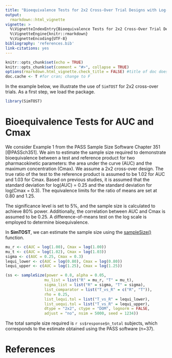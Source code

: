 ```yaml
---
title: "Bioequivalence Tests for 2x2 Cross-Over Trial Designs with Log-Normal Data"
output: 
  rmarkdown::html_vignette
vignette: >
  %\VignetteIndexEntry{Bioequivalence Tests for 2x2 Cross-Over Trial Designs with Log-Normal Data}
  %\VignetteEngine{knitr::rmarkdown}
  %\VignetteEncoding{UTF-8}
bibliography: 'references.bib'
link-citations: yes
---
```


```r
knitr::opts_chunk$set(echo = TRUE)
knitr::opts_chunk$set(comment = "#>", collapse = TRUE)
options(rmarkdown.html_vignette.check_title = FALSE) #title of doc does not match vignette title
doc.cache <- T #for cran; change to F
```


In the example below, we illustrate the use of `SimTOST` for 2x2 cross-over trials. As a first step, we load the package.

```r
library(SimTOST)
```

# Bioequivalence Tests for AUC and Cmax
We consider Example 1 from the PASS Sample Size Software Chapter 351 [@PASSch351]. We aim to estimate the sample size required to demonstrate bioequivalence between a test and reference product for two pharmacokinetic parameters: the area under the curve (AUC) and the maximum concentration (Cmax). We assume a 2x2 cross-over design. The true ratio of the test to the reference product is assumed to be 1.02 for AUC and 1.03 for Cmax. Based on previous studies, it is assumed that the standard deviation for log(AUC) = 0.25 and the standard deviation for log(Cmax = 0.3). The equivalence limits for the ratio of means are set at 0.80 and 1.25. 

The significance level is set to 5\%, and the sample size is calculated to achieve 80\% power. Additionally, the correlation between AUC and Cmax is assumed to be 0.25. A difference-of-means test on the log scale is employed to determine bioequivalence.

In **SimTOST**, we can estimate the sample size using the [sampleSize()](../reference/sampleSize.html) function.

```r
mu_r <- c(AUC = log(1.00), Cmax = log(1.00))
mu_t <- c(AUC = log(1.02), Cmax = log(1.03))
sigma <- c(AUC = 0.25, Cmax = 0.3)
lequi_lower <- c(AUC = log(0.80), Cmax = log(0.80))
lequi_upper <- c(AUC = log(1.25), Cmax = log(1.25))

(ss <- sampleSize(power = 0.8, alpha = 0.05,
                 mu_list = list("R" = mu_r, "T" = mu_t),
                 sigma_list = list("R" = sigma, "T" = sigma),
                 list_comparator = list("T_vs_R" = c("R", "T")),
                 rho = 0.25,
                 list_lequi.tol = list("T_vs_R" = lequi_lower),
                 list_uequi.tol = list("T_vs_R" = lequi_upper),
                 dtype = "2x2", ctype = "DOM", lognorm = FALSE, 
                 adjust = "no", nsim = 5000, seed = 1234))
```
The total sample size required is `r ss$response$n_total` subjects, which corresponds to the estimate obtained using the PASS software (n=37).

# References

